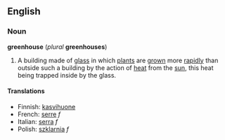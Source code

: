 ==English==
===Noun===
'''greenhouse''' (''plural'' '''greenhouses''')

#A building made of [[glass]] in which [[plant]]s are [[grow]]n more [[rapidly]] than outside such a building by the action of [[heat]] from the [[sun]], this heat being trapped inside by the glass.

====Translations====
*Finnish: [[kasvihuone]]
*French: [[serre]] ''f''
*Italian: [[serra]] ''f''
*Polish: [[szklarnia]] ''f''